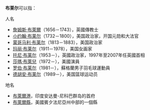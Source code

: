'''布莱尔'''可以指：
;人名
*[[詹姆斯·布萊爾|詹姆斯·布萊爾]]（1656－1743），英國傳教士
*[[小约翰·布莱尔|小约翰·布莱尔]]（1732－1800），美国政治家，开国元勋和大法官
*[[蒙哥马利·布莱尔|蒙哥马利·布莱尔]]（1813－1883），美国政治家
*[[玛丽·布莱尔|玛丽·布莱尔]]（1911－1978），美国女画家
*[[托尼·布莱尔|托尼·布莱尔]]（1953－），英國政治家，1997年至2007年任英國首相
*[[莎瑪·布萊兒|莎瑪·布萊兒]]（1972－），美國演員
*[[罗伯·布莱尔|罗伯·布莱尔]]（1981－），蘇格蘭男子羽毛球運動員
*[[德胡安·布莱尔|德胡安·布莱尔]]（1989－），美国篮球运动员

;地名
*[[布萊爾港|布萊爾港]]，印度安达曼-尼科巴群岛的首府
*[[布萊爾縣|布萊爾縣]]，美國賓夕法尼亞州中部的一個縣
{{Disambig|Cat=三字消歧义}}